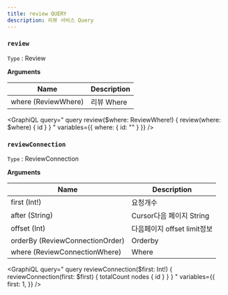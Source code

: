 ```yaml
---
title: review QUERY
description: 리뷰 서비스 Query
---
```



### `review`
`Type` : <Link to="/object/review/#Review/">Review</Link>

**Arguments**

| Name | Description |
| -------- | -------- | 
| where  (<Link to="/input/review/#ReviewWhere">ReviewWhere</Link>)  | 리뷰 Where  | 

<GraphiQL
    query="
        query review($where: ReviewWhere!) {
            review(where: $where) {
                id
            }
        }
    "
    variables={{
        where: {
            id: ""
        }
    }}
/>



### `reviewConnection`
`Type` : <Link to="/object/review/#ReviewConnection/">ReviewConnection</Link>

**Arguments**

| Name | Description |
| -------- | -------- | 
| first (Int!)  | 요청개수   | 
| after (String) | Cursor다음 페이지 String | 
| offset (Int) | 다음페이지 offset limit정보 |
| orderBy (<Link to="/input/review/#ReviewConnectionOrder">ReviewConnectionOrder</Link>)  | Orderby  | 
| where  (<Link to="/input/review/#ReviewConnectionWhere">ReviewConnectionWhere</Link>)  | Where  | 

<GraphiQL
    query="
        query reviewConnection($first: Int!) {
            reviewConnection(first: $first) {
                totalCount
                nodes {
                    id
                }
            }
        }
    "
    variables={{
        first: 1,
    }}
/>

